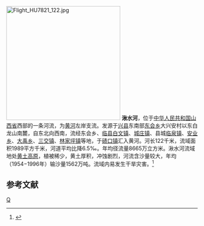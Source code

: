 [[File:Flight_HU7821_122.jpg|300px]]
'''湫水河'''，位于[[中华人民共和国|中华人民共和国]][[山西省|山西省]]西部的一条河流，为[[黄河|黄河]]左岸支流。发源于[[兴县|兴县]]东南部[[东会乡|东会乡]]大兴安村以东白龙山南麓，自东北向西南，流经东会乡、[[临县|临县]][[白文镇|白文镇]]、[[城庄镇|城庄镇]]、县城[[临泉镇|临泉镇]]、[[安业乡|安业乡]]、[[大禹乡|大禹乡]]、[[三交镇_(临县)|三交镇]]、[[林家坪镇|林家坪镇]]等地，于[[碛口镇|碛口镇]]汇入黄河。河长122千米，流域面积1989平方千米，河道平均比降6.5‰。年均径流量8665万立方米。湫水河流域地处[[黄土高原|黄土高原]]，植被稀少，黄土厚积，冲蚀剧烈，河流含沙量较大，年均（1954−1996年）输沙量1562万吨。流域内易发生干旱灾害。<ref name="中国河湖大典">{{cite book zh |author=《[[中国河湖大典|中国河湖大典]]》编纂委员会 |title=《中国河湖大典·黄河卷》 |format=M |edition=1 |location=北京 |publisher=中国水利水电出版社 |date=2014年4月 |pages=130页 |id= ISBN 978-7-5170-1937-4}}</ref>


==参考文献==
{{reflist}}

{{黄河}}
{{China-river-stub}}
[[Category:山西河流|Q]]